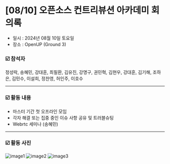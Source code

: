 # [08/10] 오픈소스 컨트리뷰션 아카데미 회의록

- 일시 : 2024년 08월 10일 토요일
- 장소 : OpenUP (Ground 3)

### ☑️ 참석자

정성락, 송혜민, 강대훈, 최필환, 김유진, 강명구, 권민혁, 김현우, 강대훈, 김기해, 조하은, 김민수, 이설희, 정찬영, 허인주, 이호수

---

### ☑️ 활동 내용

- 마스터 기간 첫 오프라인 모임
- 각자 해결 또는 집중 중인 이슈 사항 공유 및 트러블슈팅
- Webrtc 세미나 (송혜민)

---

### ☑️ 활동 사진

![image1](./images/240810_1.jpeg)
![image2](./images/240810_2.jpeg)
![image3](./images/240810_3.jpeg)
